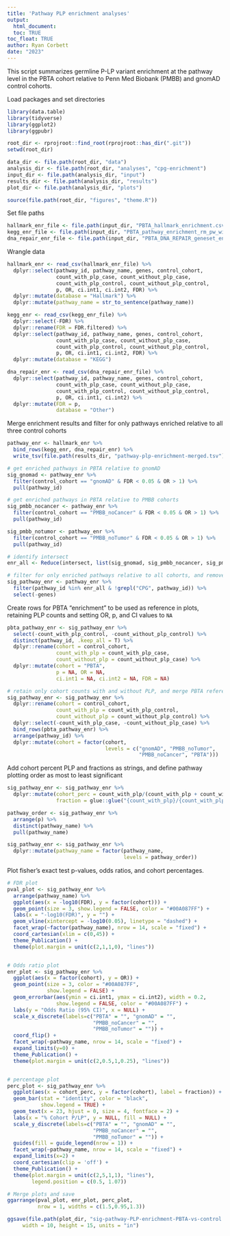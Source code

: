 ```yaml
---
title: 'Pathway PLP enrichment analyses'
output: 
  html_document:
  toc: TRUE
toc_float: TRUE
author: Ryan Corbett
date: "2023"
---
```


This script summarizes germline P-LP variant enrichment at the pathway level in the PBTA cohort relative to Penn Med Biobank (PMBB) and gnomAD control cohorts. 
  
Load packages and set directories

```r
library(data.table)
library(tidyverse)
library(ggplot2)
library(ggpubr)

root_dir <- rprojroot::find_root(rprojroot::has_dir(".git"))
setwd(root_dir)

data_dir <- file.path(root_dir, "data")
analysis_dir <- file.path(root_dir, "analyses", "cpg-enrichment")
input_dir <- file.path(analysis_dir, "input")
results_dir <- file.path(analysis_dir, "results")
plot_dir <- file.path(analysis_dir, "plots")

source(file.path(root_dir, "figures", "theme.R"))
```

Set file paths
```r
hallmark_enr_file <- file.path(input_dir, "PBTA_hallmark_enrichment.csv")
kegg_enr_file <- file.path(input_dir, "PBTA_pathway_enrichment_rm_pw_with_genes_gt20_plp.csv")
dna_repair_enr_file <- file.path(input_dir, "PBTA_DNA_REPAIR_geneset_enrichment.csv")
```

Wrangle data
```r
hallmark_enr <- read_csv(hallmark_enr_file) %>%
  dplyr::select(pathway_id, pathway_name, genes, control_cohort, 
                count_with_plp_case, count_without_plp_case, 
                count_with_plp_control, count_without_plp_control,
                p, OR, ci.int1, ci.int2, FDR) %>%
  dplyr::mutate(database = "Hallmark") %>%
  dplyr::mutate(pathway_name = str_to_sentence(pathway_name))

kegg_enr <- read_csv(kegg_enr_file) %>%
  dplyr::select(-FDR) %>%
  dplyr::rename(FDR = FDR.filtered) %>%
  dplyr::select(pathway_id, pathway_name, genes, control_cohort, 
                count_with_plp_case, count_without_plp_case, 
                count_with_plp_control, count_without_plp_control,
                p, OR, ci.int1, ci.int2, FDR) %>%
  dplyr::mutate(database = "KEGG")

dna_repair_enr <- read_csv(dna_repair_enr_file) %>%
  dplyr::select(pathway_id, pathway_name, genes, control_cohort, 
                count_with_plp_case, count_without_plp_case, 
                count_with_plp_control, count_without_plp_control,
                p, OR, ci.int1, ci.int2) %>%
  dplyr::mutate(FDR = p,
                database = "Other")
```

Merge enrichment results and filter for only pathways enriched relative to all three control cohorts

```r
pathway_enr <- hallmark_enr %>%
  bind_rows(kegg_enr, dna_repair_enr) %>%
  write_tsv(file.path(results_dir, "pathway-plp-enrichment-merged.tsv"))

# get enriched pathways in PBTA relative to gnomAD
sig_gnomad <- pathway_enr %>%
  filter(control_cohort == "gnomAD" & FDR < 0.05 & OR > 1) %>%
  pull(pathway_id)

# get enriched pathways in PBTA relative to PMBB cohorts
sig_pmbb_nocancer <- pathway_enr %>%
  filter(control_cohort == "PMBB_noCancer" & FDR < 0.05 & OR > 1) %>%
  pull(pathway_id)

sig_pmbb_notumor <- pathway_enr %>%
  filter(control_cohort == "PMBB_noTumor" & FDR < 0.05 & OR > 1) %>%
  pull(pathway_id)

# identify intersect
enr_all <- Reduce(intersect, list(sig_gnomad, sig_pmbb_nocancer, sig_pmbb_notumor))

# filter for only enriched pathways relative to all cohorts, and remove overall CPG enrichment
sig_pathway_enr <- pathway_enr %>%
  filter(pathway_id %in% enr_all & !grepl("CPG", pathway_id)) %>%
  select(-genes)
```

Create rows for PBTA "enrichment" to be used as reference in plots, retaining PLP counts and setting OR, p, and CI values to `NA`

```r
pbta_pathway_enr <- sig_pathway_enr %>%
  select(-count_with_plp_control, -count_without_plp_control) %>%
  distinct(pathway_id, .keep_all = T) %>%
  dplyr::rename(cohort = control_cohort,
                count_with_plp = count_with_plp_case,
                count_without_plp = count_without_plp_case) %>%
  dplyr::mutate(cohort = "PBTA",
                p = NA, OR = NA, 
                ci.int1 = NA, ci.int2 = NA, FDR = NA)

# retain only cohort counts with and without PLP, and merge PBTA reference rows
sig_pathway_enr <- sig_pathway_enr %>%
  dplyr::rename(cohort = control_cohort,
                count_with_plp = count_with_plp_control,
                count_without_plp = count_without_plp_control) %>%
  dplyr::select(-count_with_plp_case, -count_without_plp_case) %>%
  bind_rows(pbta_pathway_enr) %>%
  arrange(pathway_id) %>%
  dplyr::mutate(cohort = factor(cohort, 
                                levels = c("gnomAD", "PMBB_noTumor",
                                           "PMBB_noCancer", "PBTA")))
```

Add cohort percent PLP and fractions as strings, and define pathway plotting order as most to least significant 

```r
sig_pathway_enr <- sig_pathway_enr %>%
  dplyr::mutate(cohort_perc = count_with_plp/(count_with_plp + count_without_plp) * 100,
                fraction = glue::glue("{count_with_plp}/{count_with_plp + count_without_plp}"))

pathway_order <- sig_pathway_enr %>%
  arrange(p) %>%
  distinct(pathway_name) %>%
  pull(pathway_name)

sig_pathway_enr <- sig_pathway_enr %>%
  dplyr::mutate(pathway_name = factor(pathway_name,
                                      levels = pathway_order))
```

Plot fisher's exact test p-values, odds ratios, and cohort percentages. 

```r

# FDR plot
pval_plot <- sig_pathway_enr %>% 
  arrange(pathway_name) %>%
  ggplot(aes(x = -log10(FDR), y = factor(cohort))) +
  geom_point(size = 3, show.legend = FALSE, color = "#00A087FF") + 
  labs(x = "-log10(FDR)", y = "") + 
  geom_vline(xintercept = -log10(0.05), linetype = "dashed") + 
  facet_wrap(~factor(pathway_name), nrow = 14, scale = "fixed") +
  coord_cartesian(xlim = c(0,45)) + 
  theme_Publication() +
  theme(plot.margin = unit(c(2,1,1,0), "lines"))


# Odds ratio plot
enr_plot <- sig_pathway_enr %>% 
  ggplot(aes(x = factor(cohort), y = OR)) +
  geom_point(size = 3, color = "#00A087FF",
             show.legend = FALSE) + 
  geom_errorbar(aes(ymin = ci.int1, ymax = ci.int2), width = 0.2, 
                show.legend = FALSE, color = "#00A087FF") +
  labs(y = "Odds Ratio (95% CI)", x = NULL) + 
  scale_x_discrete(labels=c("PBTA" = "", "gnomAD" = "",
                            "PMBB_noCancer" = "",
                            "PMBB_noTumor" = "")) +
  coord_flip() +
  facet_wrap(~pathway_name, nrow = 14, scale = "fixed") +
  expand_limits(y=0) +
  theme_Publication() +
  theme(plot.margin = unit(c(2,0.5,1,0.25), "lines"))


# percentage plot
perc_plot <- sig_pathway_enr %>%
  ggplot(aes(x = cohort_perc, y = factor(cohort), label = fraction)) +
  geom_bar(stat = "identity", color = "black",
           show.legend = TRUE) + 
  geom_text(x = 23, hjust = 0, size = 4, fontface = 2) +
  labs(x = "% Cohort P/LP", y = NULL, fill = NULL) + 
  scale_y_discrete(labels=c("PBTA" = "", "gnomAD" = "",
                            "PMBB_noCancer" = "",
                            "PMBB_noTumor" = "")) +
  guides(fill = guide_legend(nrow = 1)) +
  facet_wrap(~pathway_name, nrow = 14, scale = "fixed") +
  expand_limits(x=2) +
  coord_cartesian(clip = 'off') +
  theme_Publication() +
  theme(plot.margin = unit(c(2,5,1,1), "lines"),
        legend.position = c(0.5, 1.07))

# Merge plots and save
ggarrange(pval_plot, enr_plot, perc_plot,
          nrow = 1, widths = c(1.5,0.95,1.3))

ggsave(file.path(plot_dir, "sig-pathway-PLP-enrichment-PBTA-vs-control.pdf"),
     width = 10, height = 15, units = "in")
```

